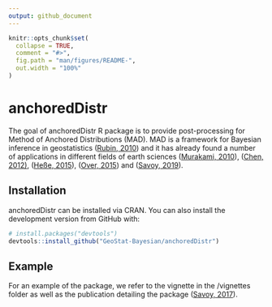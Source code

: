 ```yaml
---
output: github_document
---
```


<!-- README.md is generated from README.Rmd. Please edit that file -->

```r
knitr::opts_chunk$set(
  collapse = TRUE,
  comment = "#>",
  fig.path = "man/figures/README-",
  out.width = "100%"
)
```
# anchoredDistr

<!-- badges: start -->
<!-- badges: end -->

The goal of anchoredDistr R package is to provide post-processing for Method of Anchored Distributions (MAD). MAD is a framework for Bayesian inference in geostatistics ([Rubin, 2010 ](https://doi.org/10.1029/2009wr008799)) and it has already found a number of applications in different fields of earth sciences ([Murakami, 2010](https://doi.org/10.5194/hess-14-1989-2010)), ([Chen, 2012)](https://doi.org/10.1029/2011wr010675), ([Heße, 2015](https://doi.org/10.1016/j.jhydrol.2015.09.067)), ([Over, 2015](https://doi.org/10.1002/2014WR015252)) and ([Savoy, 2019](https://doi.org/10.1007/s00477-019-01697-9)).

## Installation

anchoredDistr can be installed via CRAN. You can also install the development version from GitHub with:

``` r 
# install.packages("devtools")
devtools::install_github("GeoStat-Bayesian/anchoredDistr")
```

## Example

For an example of the package, we refer to the vignette in the /vignettes folder as well as the publication detailing the package ([Savoy, 2017](https://doi.org/10.32614/RJ-2017-034)).
